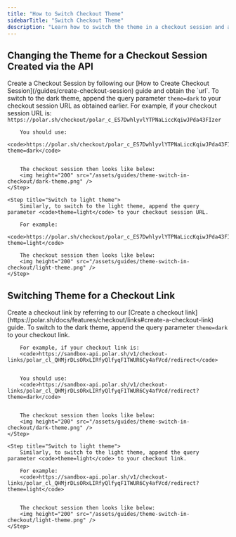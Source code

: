 ```yaml
---
title: "How to Switch Checkout Theme"
sidebarTitle: "Switch Checkout Theme"
description: "Learn how to switch the theme in a checkout session and a checkout link."
---
```


## Changing the Theme for a Checkout Session Created via the API

<Steps>
    <Step title="Create a Checkout Session">
        Create a Checkout Session by following our [How to Create Checkout Session](/guides/create-checkout-session) guide and obtain the `url`.
    </Step>
    <Step title="Switch to dark theme">
        To switch to the dark theme, append the query parameter <code>theme=dark</code> to your checkout session URL as obtained earlier. For example, if your checkout session URL is:  
        <code>https://polar.sh/checkout/polar_c_ES7DwhlyvlYTPNaLiccKqiwJPda43FIzer</code>
        

        You should use:  
        <code>https://polar.sh/checkout/polar_c_ES7DwhlyvlYTPNaLiccKqiwJPda43FIzer?theme=dark</code>  
        
        
        The checkout session then looks like below:
        <img height="200" src="/assets/guides/theme-switch-in-checkout/dark-theme.png" />
    </Step>

    <Step title="Switch to light theme">
        Similarly, to switch to the light theme, append the query parameter <code>theme=light</code> to your checkout session URL.
        
        For example:  
        <code>https://polar.sh/checkout/polar_c_ES7DwhlyvlYTPNaLiccKqiwJPda43FIzer?theme=light</code>  
        
        The checkout session then looks like below:
        <img height="200" src="/assets/guides/theme-switch-in-checkout/light-theme.png" />
    </Step>
</Steps>


## Switching Theme for a Checkout Link

<Steps>
    <Step title = "Create a checkout link">
        Create a checkout link by referring to our [Create a checkout link](https://polar.sh/docs/features/checkout/links#create-a-checkout-link) guide.
    </Step>
    <Step title="Switch to dark theme">
        To switch to the dark theme, append the query parameter <code>theme=dark</code> to your checkout link.
        
        For example, if your checkout link is:  
        <code>https://sandbox-api.polar.sh/v1/checkout-links/polar_cl_QHMjrDLsORxLIRfyQlfyqF1TWUR6Cy4afVcd/redirect</code>  
        
        
        You should use:  
        <code>https://sandbox-api.polar.sh/v1/checkout-links/polar_cl_QHMjrDLsORxLIRfyQlfyqF1TWUR6Cy4afVcd/redirect?theme=dark</code>  
        
        
        The checkout session then looks like below:
        <img height="200" src="/assets/guides/theme-switch-in-checkout/dark-theme.png" />
    </Step>

    <Step title="Switch to light theme">
        Similarly, to switch to the light theme, append the query parameter <code>theme=light</code> to your checkout link.
        
        For example:  
        <code>https://sandbox-api.polar.sh/v1/checkout-links/polar_cl_QHMjrDLsORxLIRfyQlfyqF1TWUR6Cy4afVcd/redirect?theme=light</code>  
        
        
        The checkout session then looks like below:
        <img height="200" src="/assets/guides/theme-switch-in-checkout/light-theme.png" />
    </Step>
</Steps>